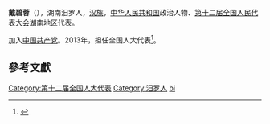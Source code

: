 '''戴碧蓉'''（{{bd|1957年||}}），湖南汨罗人，[[汉族|汉族]]，[[中华人民共和国|中华人民共和国]]政治人物、[[第十二届全国人民代表大会|第十二届全国人民代表大会]]湖南地区代表。

加入[[中国共产党|中国共产党]]。2013年，担任全国人大代表<ref>{{cite news|title=全国人大代表信息-戴碧蓉|url= http://210.82.31.1:8084/delegate/viewDelegate.action?dbid=121761|accessdate=2013-04-05|newspaper=全国人大网}}{{Dead link|date=2020年1月 |bot=InternetArchiveBot |fix-attempted=yes }}</ref>。

==參考文獻==
{{reflist}}
{{中国政治人物小作品}}
{{DEFAULTSORT:dai birong}}
[[Category:第十二届全国人大代表|Category:第十二届全国人大代表]]
[[Category:汨罗人|Category:汨罗人]]
[[Category:戴姓|bi]]